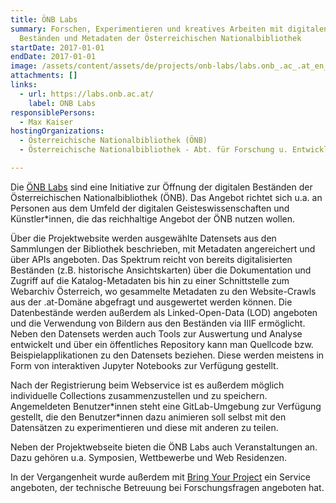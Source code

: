 ```yaml
---
title: ÖNB Labs
summary: Forschen, Experimentieren und kreatives Arbeiten mit digitalen
  Beständen und Metadaten der Österreichischen Nationalbibliothek
startDate: 2017-01-01
endDate: 2017-01-01
image: /assets/content/assets/de/projects/onb-labs/labs.onb_.ac_.at_en_2b.png
attachments: []
links:
  - url: https://labs.onb.ac.at/
    label: ONB Labs
responsiblePersons:
  - Max Kaiser
hostingOrganizations:
  - Österreichische Nationalbibliothek (ÖNB)
  - Österreichische Nationalbibliothek - Abt. für Forschung u. Entwicklung

---
```

Die [ÖNB Labs](https://www.onb.ac.at/forschung/oenb-labs) sind eine Initiative zur Öffnung der digitalen Beständen der Österreichischen Nationalbibliothek (ÖNB). Das Angebot richtet sich u.a. an Personen aus dem Umfeld der digitalen Geisteswissenschaften und Künstler\*innen, die das reichhaltige Angebot der ÖNB nutzen wollen.

Über die Projektwebsite werden ausgewählte Datensets aus den Sammlungen der Bibliothek beschrieben, mit Metadaten angereichert und über APIs angeboten. Das Spektrum reicht von bereits digitalisierten Beständen (z.B. historische Ansichtskarten) über die Dokumentation und Zugriff auf die Katalog-Metadaten bis hin zu einer Schnittstelle zum Webarchiv Österreich, wo gesammelte Metadaten zu den Website-Crawls aus der .at-Domäne abgefragt und ausgewertet werden können. Die Datenbestände werden außerdem als Linked-Open-Data (LOD) angeboten und die Verwendung von Bildern aus den Beständen via IIIF ermöglicht. Neben den Datensets werden auch Tools zur Auswertung und Analyse entwickelt und über ein öffentliches Repository kann man Quellcode bzw. Beispielapplikationen zu den Datensets beziehen. Diese werden meistens in Form von interaktiven Jupyter Notebooks zur Verfügung gestellt.

Nach der Registrierung beim Webservice ist es außerdem möglich individuelle Collections zusammenzustellen und zu speichern. Angemeldeten Benutzer\*innen steht eine GitLab-Umgebung zur Verfügung gestellt, die den Benutzer\*innen dazu animieren soll selbst mit den Datensätzen zu experimentieren und diese mit anderen zu teilen.

Neben der Projektwebseite bieten die ÖNB Labs auch Veranstaltungen an. Dazu gehören u.a. Symposien, Wettbewerbe und Web Residenzen.

In der Vergangenheit wurde außerdem mit [Bring Your Project](https://digital-humanities.at/de/dha/s-project/bring-your-project) ein Service angeboten, der technische Betreuung bei Forschungsfragen angeboten hat.
